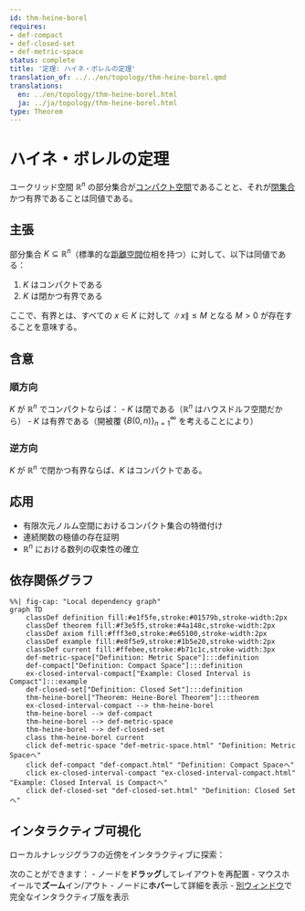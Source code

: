 ```yaml
---
id: thm-heine-borel
requires:
- def-compact
- def-closed-set
- def-metric-space
status: complete
title: '定理: ハイネ・ボレルの定理'
translation_of: ../../en/topology/thm-heine-borel.qmd
translations:
  en: ../en/topology/thm-heine-borel.html
  ja: ../ja/topology/thm-heine-borel.html
type: Theorem
---
```


# ハイネ・ボレルの定理 {#thm-heine-borel}

ユークリッド空間 $\mathbb{R}^n$ の部分集合が[コンパクト空間](def-compact.qmd)であることと、それが[閉集合](def-closed-set.qmd)かつ有界であることは同値である。

## 主張

部分集合 $K \subseteq \mathbb{R}^n$（標準的な[距離空間](../geometry/def-metric-space.qmd)位相を持つ）に対して、以下は同値である：

1. $K$ はコンパクトである
2. $K$ は閉かつ有界である

ここで、有界とは、すべての $x \in K$ に対して $\|x\| \leq M$ となる $M > 0$ が存在することを意味する。

## 含意

### 順方向

$K$ が $\mathbb{R}^n$ でコンパクトならば：
- $K$ は閉である（$\mathbb{R}^n$ はハウスドルフ空間だから）
- $K$ は有界である（開被覆 $\{B(0, n)\}_{n=1}^{\infty}$ を考えることにより）

### 逆方向

$K$ が $\mathbb{R}^n$ で閉かつ有界ならば、$K$ はコンパクトである。

## 応用

- 有限次元ノルム空間におけるコンパクト集合の特徴付け
- 連続関数の極値の存在証明
- $\mathbb{R}^n$ における数列の収束性の確立

## 依存関係グラフ

```mermaid
%%| fig-cap: "Local dependency graph"
graph TD
    classDef definition fill:#e1f5fe,stroke:#01579b,stroke-width:2px
    classDef theorem fill:#f3e5f5,stroke:#4a148c,stroke-width:2px
    classDef axiom fill:#fff3e0,stroke:#e65100,stroke-width:2px
    classDef example fill:#e8f5e9,stroke:#1b5e20,stroke-width:2px
    classDef current fill:#ffebee,stroke:#b71c1c,stroke-width:3px
    def-metric-space["Definition: Metric Space"]:::definition
    def-compact["Definition: Compact Space"]:::definition
    ex-closed-interval-compact["Example: Closed Interval is Compact"]:::example
    def-closed-set["Definition: Closed Set"]:::definition
    thm-heine-borel["Theorem: Heine-Borel Theorem"]:::theorem
    ex-closed-interval-compact --> thm-heine-borel
    thm-heine-borel --> def-compact
    thm-heine-borel --> def-metric-space
    thm-heine-borel --> def-closed-set
    class thm-heine-borel current
    click def-metric-space "def-metric-space.html" "Definition: Metric Spaceへ"
    click def-compact "def-compact.html" "Definition: Compact Spaceへ"
    click ex-closed-interval-compact "ex-closed-interval-compact.html" "Example: Closed Interval is Compactへ"
    click def-closed-set "def-closed-set.html" "Definition: Closed Setへ"
```

## インタラクティブ可視化

ローカルナレッジグラフの近傍をインタラクティブに探索：

::: {.graph-viz data-id="thm-heine-borel" data-width="700" data-height="500"}
:::

次のことができます：
- ノードを**ドラッグ**してレイアウトを再配置
- マウスホイールで**ズーム**イン/アウト
- ノードに**ホバー**して詳細を表示
- [別ウィンドウ](../../output/interactive/thm-heine-borel.html){target="_blank"}で完全なインタラクティブ版を表示
